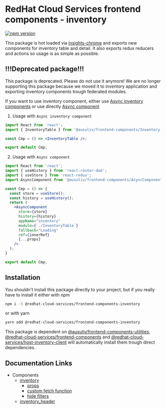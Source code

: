 # RedHat Cloud Services frontend components - inventory
[![npm version](https://badge.fury.io/js/%40redhat-cloud-services%2Ffrontend-components-inventory.svg)](https://badge.fury.io/js/%40redhat-cloud-services%2Ffrontend-components-inventory)

This package is hot loaded via [insights-chrome](https://github.com/RedHatInsights/insights-chrome#readme) and exports new components for inventory table and detail. It also exports redux reducers and actions so usage is as simple as possible.

## !!!Deprecated package!!!

This package is deprecated. Please do not use it anymore! We are no longer supporting this package because we moved it to inventory application and exporting inventory components trough federated modules.

If you want to use inventory component, either use [Async inventory components](https://github.com/RedHatInsights/frontend-components/tree/master/packages/components/src/Inventory) or use directly [Async component](https://github.com/RedHatInsights/frontend-components/tree/master/packages/components/src/AsyncComponent)

1) Usage with `Async inventory component`
```jsx
import React from 'react';
import { InventoryTable } from '@ausuliv/frontend-components/Inventory';

const Cmp = () => <InventoryTable />;

export default Cmp;
```

2) Usage with `Async component`
```jsx
import React from 'react';
import { useHistory } from 'react-router-dom';
import { useStore } from 'react-redux';
import AsyncComponent from '@ausuliv/frontend-components/AsyncComponent';

const Cmp = () => {
  const store = useStore();
  const history = useHistory();
  return (
    <AsyncComponent
      store={store}
      history={history}
      appName="inventory"
      module={`./InventoryTable`}
      fallback="Loading"
      ref={innerRef}
      {...props}
    />
  );
}

export default Cmp;
```
## Installation
You shouldn't install this package directly to your project, but if you really have to install it either with npm
```sh
npm i -S @redhat-cloud-services/frontend-components-inventory
```

or with yarn
```sh
yarn add @redhat-cloud-services/frontend-components-inventory
```

This package is dependent on [@ausuliv/frontend-components-utilities](https://www.npmjs.com/package/@ausuliv/frontend-components-utilities), [@redhat-cloud-services/frontend-components](https://www.npmjs.com/package/@redhat-cloud-services/frontend-components) and [@redhat-cloud-services/host-inventory-client](https://www.npmjs.com/package/@redhat-cloud-services/host-inventory-client) will automatically install them trough direct dependencies.


## Documentation Links

* Components
  * [inventory](https://github.com/RedHatInsights/frontend-components/blob/master/packages/inventory/doc/inventory.md)
    * [props](https://github.com/RedHatInsights/frontend-components/blob/master/packages/inventory/doc/props.md)
    * [custom fetch function](https://github.com/RedHatInsights/frontend-components/blob/master/packages/inventory/doc/custom_fetch.md)
    * [hide filters](https://github.com/RedHatInsights/frontend-components/blob/master/packages/inventory/doc/hide_filters.md)
  * [inventory_header](https://github.com/RedHatInsights/frontend-components/blob/master/packages/inventory/doc/inventory_header.md)

